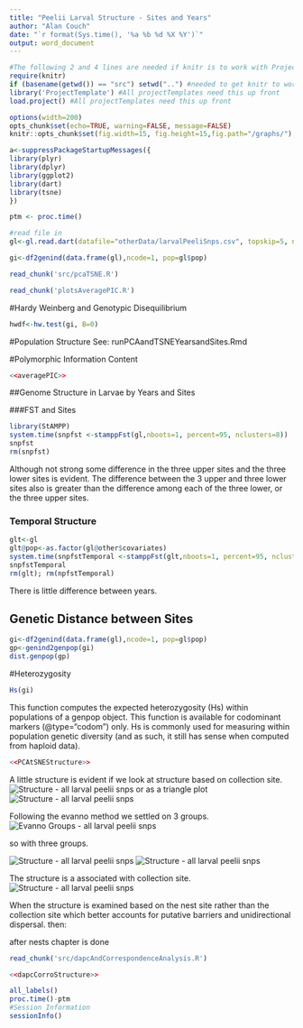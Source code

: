 ```yaml
---
title: "Peelii Larval Structure - Sites and Years"
author: "Alan Couch"
date: "`r format(Sys.time(), '%a %b %d %X %Y')`"
output: word_document
---
```


```r
#The following 2 and 4 lines are needed if knitr is to work with ProjectTemplate.
require(knitr)
if (basename(getwd()) == "src") setwd("..") #needed to get knitr to work with project template
library('ProjectTemplate') #All projectTemplates need this up front
load.project() #All projectTemplates need this up front
```

```r
options(width=200)
opts_chunk$set(echo=TRUE, warning=FALSE, message=FALSE)
knitr::opts_chunk$set(fig.width=15, fig.height=15,fig.path="/graphs/") #Make Figures larger and save them
```

```r
a<-suppressPackageStartupMessages({
library(plyr)
library(dplyr)
library(ggplot2)
library(dart)
library(tsne)
})

ptm <- proc.time()
```

```r
#read file in
gl<-gl.read.dart(datafile="otherData/larvalPeeliSnps.csv", topskip=5, nmetavar=17, nas="-", ind.metafile="otherData/larvMeta.csv")

gi<-df2genind(data.frame(gl),ncode=1, pop=gl$pop)

```

```r
read_chunk('src/pcaTSNE.R')
```

```r
read_chunk('plotsAveragePIC.R')
```

#Hardy Weinberg and Genotypic Disequilibrium

```r
hwdf<-hw.test(gi, B=0)

```


#Population Structure
See:  runPCAandTSNEYearsandSites.Rmd

#Polymorphic Information Content

```r
<<averagePIC>>
```

##Genome Structure in Larvae by Years and Sites

###FST and Sites
```r
library(StAMPP)
system.time(snpfst <-stamppFst(gl,nboots=1, percent=95, nclusters=8))
snpfst
rm(snpfst)
```
Although not strong some difference in the three upper sites and the three lower sites is evident. The difference between the 3 upper and three lower sites also is greater than the difference among each of the three lower, or the three upper sites.

### Temporal Structure
```r
glt<-gl
glt@pop<-as.factor(gl@other$covariates)
system.time(snpfstTemporal <-stamppFst(glt,nboots=1, percent=95, nclusters=8))
snpfstTemporal
rm(glt); rm(npfstTemporal)
```
There is little difference between years.

## Genetic Distance between Sites
```r
gi<-df2genind(data.frame(gl),ncode=1, pop=gl$pop)
gp<-genind2genpop(gi)
dist.genpop(gp)
```

#Heterozygosity
```r
Hs(gi)
```
This function computes the expected heterozygosity (Hs) within populations of a genpop object. This function is available for codominant markers (@type="codom") only. Hs is commonly used for measuring within population genetic diversity (and as such, it still has sense when computed from haploid data).


```r
<<PCAtSNEStructure>>
```
A little structure is evident if we look at structure based on collection site.
![Structure - all larval peelii snps](./graphs/structure.jpg)
or as a triangle plot
![Structure - all larval peelii snps](./graphs/structureTrianglePlot.jpg) 

Following the evanno method we settled on 3 groups.
![Evanno Groups - all larval peelii snps](./graphs/evannoStructureDeltaK.png) 

so with three groups.

![Structure - all larval peelii snps](./graphs/structure3grps.jpg) 
![Structure - all larval peelii snps](./graphs/structure3grpsUnsorted.jpg) 

The structure is a associated with collection site.
![Structure - all larval peelii snps](./graphs/mcStructure3groups.png) 

When the structure is examined based on the nest site rather than the collection site which better accounts for putative barriers and unidirectional dispersal. then:

after nests chapter is done

```r
read_chunk('src/dapcAndCorrespondenceAnalysis.R')
```

```r
<<dapcCorroStructure>>
```

```r
all_labels()
proc.time()-ptm
#Session Information
sessionInfo()
```